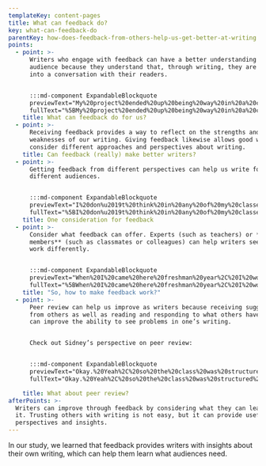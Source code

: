 ```yaml
---
templateKey: content-pages
title: What can feedback do?
key: what-can-feedback-do
parentKey: how-does-feedback-from-others-help-us-get-better-at-writing
points:
  - point: >-
      Writers who engage with feedback can have a better understanding of
      audience because they understand that, through writing, they are entering
      into a conversation with their readers.


      :::md-component ExpandableBlockquote
      previewText="My%20project%20ended%20up%20being%20way%20in%20a%20completely%20different%20mode%20%u2026%20"
      fullText="%5BMy%20project%20ended%20up%20being%20way%20in%20a%20completely%20different%20mode%20and%20displayed%20way%20differently%20because%20a%20girl%20that%20was%20like%u2014she%20plays%20the%20bass%2C%20she%u2019s%20in%20the%20music%20school%u2014she%u2019s%20like%2C%20%u2018Oh%2C%20I%u2019ve%20done%20this%20before%20and%20you%20should%20try%20this.%u2019%20It%20was%20very%20kind%20of%20push%20and%20shove%20kind%20of%20revision.%20I%20think%20my%20writing%20and%20me%20intellectually%20as%20a%20whole%20I%20think%20was%20pushed%20forward%20because%20of%20the%20people%20and%20the%20different%20array%20of%20measures%20and%20backgrounds%20I%20guess.That%20was%20really%20cool.%5D%28https%3A//hdl.handle.net/2027/fulcrum.10079890/poi.9%29"
    title: What can feedback do for us?
  - point: >-
      Receiving feedback provides a way to reflect on the strengths and
      weaknesses of our writing. Giving feedback likewise allows good writers to
      consider different approaches and perspectives about writing.
    title: Can feedback (really) make better writers?
  - point: >-
      Getting feedback from different perspectives can help us write for
      different audiences.


      :::md-component ExpandableBlockquote
      previewText="I%20don%u2019t%20think%20in%20any%20of%20my%20classes%20I%20really%20had%20any%20collaborative%20projects%2C%20%u2026"
      fullText="%5BI%20don%u2019t%20think%20in%20any%20of%20my%20classes%20I%20really%20had%20any%20collaborative%20projects%2C%20but%20peer%20reviews%20have%20been%20so%20extremely%20helpful.%20You%20get%20a%20lot%20from%20your%20professor%20%u2018cause%20obviously%20they%u2019re%20professional%20teachers%20in%20writing%20and%20stuff%2C%20but%20there%u2019s%20nothing%20quite%20like%20the%20feedback%20that%20people%20who%20are%20in%20the%20same%20situation%20as%20you%20have.%20%5C%5BPeer%20review%5D%20was%20insanely%20valuable%20for%20learning%20how%20to%20frame%20it%20ways%20that%20we%20as%20students%20wanted%20to%20frame%20it.%5D%28https%3A//doi.org/10.3998/mpub.10079890.cmp.17%29"
    title: One consideration for feedback
  - point: >-
      Consider what feedback can offer. Experts (such as teachers) or **audience
      members** (such as classmates or colleagues) can help writers see their
      work differently.


      :::md-component ExpandableBlockquote
      previewText="When%20I%20came%20here%20freshman%20year%2C%20I%20would%20frequently%20receive%20feedback%20in%20my%20classes%20that%20my%20papers%20needed%20to%20be%20more%20specific%20%u2026"
      fullText="%5BWhen%20I%20came%20here%20freshman%20year%2C%20I%20would%20frequently%20receive%20feedback%20in%20my%20classes%20that%20my%20papers%20needed%20to%20be%20more%20specific.%20Many%20times%20my%20%5C%5Binstructors%5D%20would%20circle%20a%20sentence%20and%20mark%20in%20the%20margin%2C%20%u2018this%20could%20be%20its%20own%20paragraph%2C%u2019%20or%20%u2018develop%20this%20idea%2C%20what%20do%20you%20mean%3F%u2019%20I%20was%20taking%20complex%20arguments%20or%20ideas%20and%20not%20giving%20them%20the%20amount%20of%20space%20they%20deserved%20to%20be%20explained%20fully.%u2026%20It%20took%20practice%20and%20a%20lot%20of%20red%20writing%20in%20the%20margins%2C%20but%20I%20started%20to%20get%20a%20hang%20of%20this%20specificity%20in%20my%20academic%20writing.%5D%28https%3Adoi.org/10.3998/mpub.10079890.cmp.281%29"
    title: "So, how to make feedback work?"
  - point: >-
      Peer review can help us improve as writers because receiving suggestions
      from others as well as reading and responding to what others have written
      can improve the ability to see problems in one’s writing.


      Check out Sidney’s perspective on peer review:


      :::md-component ExpandableBlockquote
      previewText="Okay.%20Yeah%2C%20so%20the%20class%20was%20structured%20that%20you%20wrote%20three%20eight%20to%20ten%20page%20personal%20essays%20throughout%20the%20semester%20%u2026"
      fullText="Okay.%20Yeah%2C%20so%20the%20class%20was%20structured%20that%20you%20wrote%20three%20eight%20to%20ten%20page%20personal%20essays%20throughout%20the%20semester%2C%20and%20you%20got%20workshopped%20once%20for%20one%20of%20those%20three%20essays.%20It%20was%20a%20lot%20of%20personal%20writing%2C%20but%20it%20was%20also%20a%20lot%20of%20reading%2C%20peer%20editing%2C%20and%20coming%20in%20and%20workshopping.%20I%20really%20enjoyed%20that%20class%20for%20that%20reason.%20People%u2014the%20first%20week%2C%20no%20one%20was%20really%20sure.%20%u2018Oh%2C%20what%20are%20we%20gonna%20write%20about%2C%u2019%20but%20people%20started%20to%20write%20about%20really%20real%20things.%20It%20was%20a%20very%2C%20very%20interesting%20class%20to%20be%20in%2C%20and%20it%20made%20me%20respect%20a%20lot%20of%20people%20that%20I%20didn%u2019t%20know%20to%20hear%20about%20what%20they%20were%20going%20through%20and%20what%20they%20were%20writing%20about.%20I%20think%20%5C%5Binstructor%5D%20did%20a%20really%20good%20job%20of%20creating%20a%20space%20where%20we%20could%20all%20talk%20about%20things%20like%20that.%20I%20think%20he%20did%20a%20good%20job%20structuring%20the%20peer%20editing%20sessions%20where%20they%20were%20constructive%20and%20they%20weren%u2019t%20everyone%20was%20saying%2C%20%u2018Oh%2C%20great%20job.%u2019%20You%20got%20honest%20feedback%2C%20but%20it%20was%20a%20safe%20space%20where%20people%20were%20also%20telling%20you%20what%20they%20liked%2C%20and%20you%20felt%20okay%20bringing%20big%20ideas%20to%20the%20table%u2026.I%20think%20I%20learned%20a%20lot%2C%20like%20I%20said%2C%20from%20having%20to%20write%20those%20there%20essays%20and%20realizing%20that%20people%20didn%u2019t%20know%20me%20as%20well%20as%20people%20from%20home%20did%2C%20so%20I%20had%20to%20be%20more%20specific%20about%20my%20background%20for%20my%20personal%20pieces%20to%20make%20sense.%20Then%2C%20also%2C%20I%20learned%20a%20lot%20from%20reading%20other%20people%u2019s%20pieces%20and%20the%20styles%20and%20the%20choices%20that%20they%20made%2C%20so%20it%20was%20a%20great%20class.%20I%20really%20liked%20it.%20Probably%20one%20of%20my%20favorites%20at%20U%20of%20M."

    title: What about peer review?
afterPoints: >-
  Writers can improve through feedback by considering what they can learn from
  it. Trusting others with writing is not easy, but it can provide useful
  perspectives and insights.
---
```


In our study, we learned that feedback provides writers with insights about their own writing, which can help them learn what audiences need.
